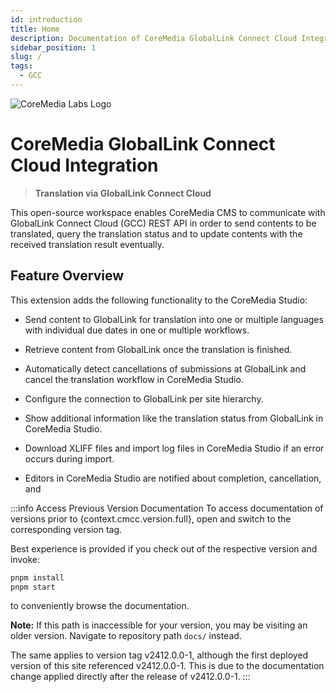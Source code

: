 ```yaml
---
id: introduction
title: Home
description: Documentation of CoreMedia GlobalLink Connect Cloud Integration
sidebar_position: 1
slug: /
tags:
  - GCC
---
```



![CoreMedia Labs Logo](https://documentation.coremedia.com/badges/banner_coremedia_labs_wide.png "CoreMedia Labs Logo Title Text")
<Badge
  label="CoreMedia Content Cloud"
  style="for-the-badge"
  color="672779"
  message={context.cmcc.version.short}
/>

# CoreMedia GlobalLink Connect Cloud Integration

> **Translation via GlobalLink Connect Cloud**

This open-source workspace enables CoreMedia CMS to communicate with GlobalLink
Connect Cloud (GCC) REST API in order to send contents to be translated, query
the translation status and to update contents with the received translation
result eventually.

## Feature Overview

This extension adds the following functionality to the CoreMedia Studio:

* Send content to GlobalLink for translation into one or multiple languages
  with individual due dates in one or multiple workflows.

* Retrieve content from GlobalLink once the translation is finished.

* Automatically detect cancellations of submissions at GlobalLink and cancel the
  translation workflow in CoreMedia Studio.

* Configure the connection to GlobalLink per site hierarchy.

* Show additional information like the translation status from GlobalLink in
  CoreMedia Studio.

* Download XLIFF files and import log files in CoreMedia Studio if an error
  occurs during import.

* Editors in CoreMedia Studio are notified about completion, cancellation, and

:::info Access Previous Version Documentation
To access documentation of versions prior to {context.cmcc.version.full},
open <RepositoryLink path="website/docs/"/> and switch to the corresponding
version tag.

Best experience is provided if you check out
<RepositoryLink path="website/"/> of the respective version and invoke:

```bash
pnpm install
pnpm start
```

to conveniently browse the documentation.

**Note:** If this path is inaccessible for your version, you may be visiting
an older version. Navigate to repository path `docs/` instead.

The same applies to version tag v2412.0.0-1, although the first deployed version
of this site referenced v2412.0.0-1. This is due to the documentation change
applied directly after the release of v2412.0.0-1.
:::
